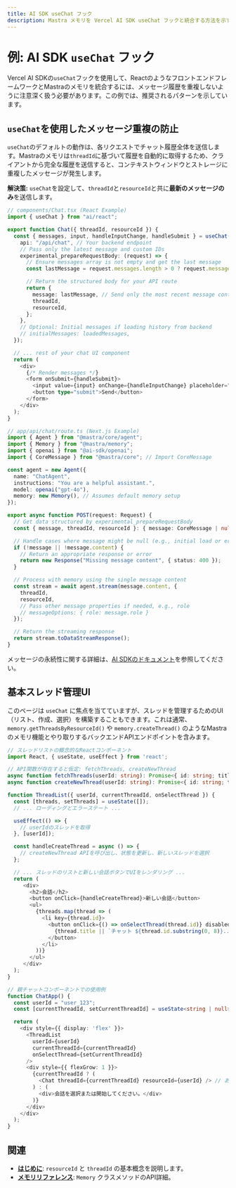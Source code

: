```yaml
---
title: AI SDK useChat フック
description: Mastra メモリを Vercel AI SDK useChat フックと統合する方法を示す例。
---
```


# 例: AI SDK `useChat` フック

Vercel AI SDKの`useChat`フックを使用して、ReactのようなフロントエンドフレームワークとMastraのメモリを統合するには、メッセージ履歴を重複しないように注意深く扱う必要があります。この例では、推奨されるパターンを示しています。

## `useChat`を使用したメッセージ重複の防止

`useChat`のデフォルトの動作は、各リクエストでチャット履歴全体を送信します。Mastraのメモリは`threadId`に基づいて履歴を自動的に取得するため、クライアントから完全な履歴を送信すると、コンテキストウィンドウとストレージに重複したメッセージが発生します。

**解決策:** `useChat`を設定して、`threadId`と`resourceId`と共に**最新のメッセージのみ**を送信します。

```typescript
// components/Chat.tsx (React Example)
import { useChat } from "ai/react";

export function Chat({ threadId, resourceId }) {
  const { messages, input, handleInputChange, handleSubmit } = useChat({
    api: "/api/chat", // Your backend endpoint
    // Pass only the latest message and custom IDs
    experimental_prepareRequestBody: (request) => {
      // Ensure messages array is not empty and get the last message
      const lastMessage = request.messages.length > 0 ? request.messages[request.messages.length - 1] : null;

      // Return the structured body for your API route
      return {
        message: lastMessage, // Send only the most recent message content/role
        threadId,
        resourceId,
      };
    },
    // Optional: Initial messages if loading history from backend
    // initialMessages: loadedMessages,
  });

  // ... rest of your chat UI component
  return (
    <div>
      {/* Render messages */}
      <form onSubmit={handleSubmit}>
        <input value={input} onChange={handleInputChange} placeholder="Send a message..." />
        <button type="submit">Send</button>
      </form>
    </div>
  );
}

// app/api/chat/route.ts (Next.js Example)
import { Agent } from "@mastra/core/agent";
import { Memory } from "@mastra/memory";
import { openai } from "@ai-sdk/openai";
import { CoreMessage } from "@mastra/core"; // Import CoreMessage

const agent = new Agent({
  name: "ChatAgent",
  instructions: "You are a helpful assistant.",
  model: openai("gpt-4o"),
  memory: new Memory(), // Assumes default memory setup
});

export async function POST(request: Request) {
  // Get data structured by experimental_prepareRequestBody
  const { message, threadId, resourceId }: { message: CoreMessage | null; threadId: string; resourceId: string } = await request.json();

  // Handle cases where message might be null (e.g., initial load or error)
  if (!message || !message.content) {
    // Return an appropriate response or error
    return new Response("Missing message content", { status: 400 });
  }

  // Process with memory using the single message content
  const stream = await agent.stream(message.content, {
    threadId,
    resourceId,
    // Pass other message properties if needed, e.g., role
    // messageOptions: { role: message.role }
  });

  // Return the streaming response
  return stream.toDataStreamResponse();
}
```

メッセージの永続性に関する詳細は、[AI SDKのドキュメント](https://sdk.vercel.ai/docs/ai-sdk-ui/chatbot-message-persistence)を参照してください。

## 基本スレッド管理UI

このページは `useChat` に焦点を当てていますが、スレッドを管理するためのUI（リスト、作成、選択）を構築することもできます。これは通常、`memory.getThreadsByResourceId()` や `memory.createThread()` のようなMastraのメモリ機能とやり取りするバックエンドAPIエンドポイントを含みます。

```typescript
// スレッドリストの概念的なReactコンポーネント
import React, { useState, useEffect } from 'react';

// API関数が存在すると仮定: fetchThreads, createNewThread
async function fetchThreads(userId: string): Promise<{ id: string; title: string }[]> { /* ... */ }
async function createNewThread(userId: string): Promise<{ id: string; title: string }> { /* ... */ }

function ThreadList({ userId, currentThreadId, onSelectThread }) {
  const [threads, setThreads] = useState([]);
  // ... ローディングとエラーステート ...

  useEffect(() => {
    // userIdのスレッドを取得
  }, [userId]);

  const handleCreateThread = async () => {
    // createNewThread APIを呼び出し、状態を更新し、新しいスレッドを選択
  };

  // ... スレッドのリストと新しい会話ボタンでUIをレンダリング ...
  return (
     <div>
       <h2>会話</h2>
       <button onClick={handleCreateThread}>新しい会話</button>
       <ul>
         {threads.map(thread => (
           <li key={thread.id}>
             <button onClick={() => onSelectThread(thread.id)} disabled={thread.id === currentThreadId}>
               {thread.title || `チャット ${thread.id.substring(0, 8)}...`}
             </button>
           </li>
         ))}
       </ul>
     </div>
  );
}

// 親チャットコンポーネントでの使用例
function ChatApp() {
  const userId = "user_123";
  const [currentThreadId, setCurrentThreadId] = useState<string | null>(null);

  return (
    <div style={{ display: 'flex' }}>
      <ThreadList
        userId={userId}
        currentThreadId={currentThreadId}
        onSelectThread={setCurrentThreadId}
      />
      <div style={{ flexGrow: 1 }}>
        {currentThreadId ? (
          <Chat threadId={currentThreadId} resourceId={userId} /> // あなたのuseChatコンポーネント
        ) : (
          <div>会話を選択または開始してください。</div>
        )}
      </div>
    </div>
  );
}
```

## 関連

-   **[はじめに](../../docs/memory/overview.mdx)**: `resourceId` と `threadId` の基本概念を説明します。
-   **[メモリリファレンス](../../reference/memory/Memory.mdx)**: `Memory` クラスメソッドのAPI詳細。